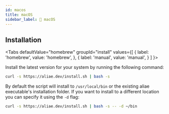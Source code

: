 ```yaml
---
id: macos
title: macOS
sidebar_label: 🍏 macOS
---
```



## Installation

<Tabs
  defaultValue="homebrew"
  groupId="install"
  values={[
    { label: 'homebrew', value: 'homebrew', },
    { label: 'manual', value: 'manual', }
  ]
}>
<TabItem value="homebrew">

<InstallHomebrew />

</TabItem>
<TabItem value="manual">

Install the latest version for your system by running the following command:

```bash
curl -s https://aliae.dev/install.sh | bash -s
```

By default the script will install to `/usr/local/bin` or the existing aliae executable's installation folder.
If you want to install to a different location you can specify it using the `-d` flag:

```bash
curl -s https://aliae.dev/install.sh | bash -s -- -d ~/bin
```

</TabItem>
</Tabs>
